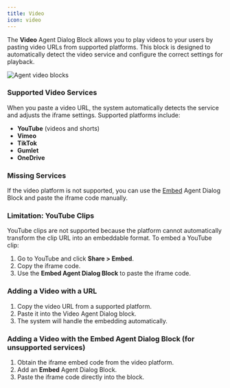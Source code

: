 ```yaml
---
title: Video
icon: video
---
```


The **Video** Agent Dialog Block allows you to play videos to your users by pasting video URLs from supported platforms. This block is designed to automatically detect the video service and configure the correct settings for playback.

<Frame style={{ maxWidth: '400px' }}>
  <img src="/help/images/blocks/agent-dialog/video.png" alt="Agent video blocks" />
</Frame>

### Supported Video Services

When you paste a video URL, the system automatically detects the service and adjusts the iframe settings. Supported platforms include:

- **YouTube** (videos and shorts)
- **Vimeo**
- **TikTok**
- **Gumlet**
- **OneDrive**

### Missing Services

If the video platform is not supported, you can use the [Embed](./embed.mdx) Agent Dialog Block and paste the iframe code manually.

### Limitation: YouTube Clips

YouTube clips are not supported because the platform cannot automatically transform the clip URL into an embeddable format. To embed a YouTube clip:

1. Go to YouTube and click **Share > Embed**.
2. Copy the iframe code.
3. Use the **Embed Agent Dialog Block** to paste the iframe code.


### Adding a Video with a URL

1. Copy the video URL from a supported platform.
2. Paste it into the Video Agent Dialog block.
3. The system will handle the embedding automatically.

### Adding a Video with the Embed Agent Dialog Block (for unsupported services)

1. Obtain the iframe embed code from the video platform.
2. Add an **Embed** Agent Dialog Block.
3. Paste the iframe code directly into the block.
